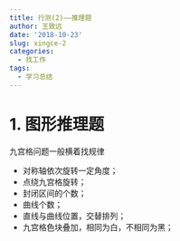 ```yaml
---
title: 行测(2)——推理题
author: 王致远
date: '2018-10-23'
slug: xingce-2
categories:
  - 找工作
tags:
  - 学习总结
---
```


# 1. 图形推理题

九宫格问题一般横着找规律

- 对称轴依次旋转一定角度；
- 点绕九宫格旋转；
- 封闭区间的个数；
- 曲线个数；
- 直线与曲线位置，交替排列；
- 九宫格色块叠加，相同为白，不相同为黑；